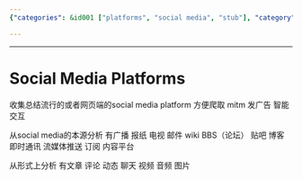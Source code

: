 ```yaml
---
{"categories": &id001 ["platforms", "social media", "stub"], "category": "Web Scraping", "date": "2022-06-02 00:36:07", "description": "This article explores the various forms of content found on popular social media platforms and delves into the process of web scraping to extract data for analysis. Additionally, it discusses strategies to mitigate advertising impact within these platforms.", "tags": *id001, "title": "Social Media Platforms"}

---
```


------

# Social Media Platforms

收集总结流行的或者网页端的social media platform 方便爬取 mitm 发广告 智能交互

从social media的本源分析 有广播 报纸 电视 邮件 wiki BBS（论坛） 贴吧 博客 即时通讯 流媒体推送 订阅 内容平台

从形式上分析 有文章 评论 动态 聊天 视频 音频 图片


